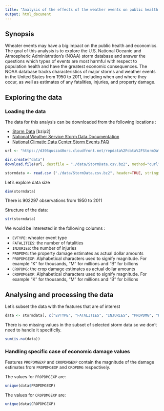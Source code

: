 ```yaml
---
title: "Analysis of the effects of the weather events on public health and economics accros the United States"
output: html_document
---
```


## Synopsis

Wheater events may have a big impact on the public health and economics. The goal of this analysis is to explore the U.S. National Oceanic and Atmospheric Administration's (NOAA) storm database and answer the questions which types of events are most harmful with respect to population health and have the greatest economic consequences. The NOAA database tracks characteristics of major storms and weather events in the United States from 1950 to 2011, including when and where they occur, as well as estimates of any fatalities, injuries, and property damage.

## Exploring the data

### Loading the data

The data for this analysis can be downloaded from the following locations :

* [Storm Data](https://d396qusza40orc.cloudfront.net/repdata%2Fdata%2FStormData.csv.bz2) [bzip2]
* [National Weather Service Storm Data Documentation](https://d396qusza40orc.cloudfront.net/repdata%2Fpeer2_doc%2Fpd01016005curr.pdf)
* [National Climatic Data Center Storm Events FAQ](https://d396qusza40orc.cloudfront.net/repdata%2Fpeer2_doc%2FNCDC%20Storm%20Events-FAQ%20Page.pdf)

```r
url <- "https://d396qusza40orc.cloudfront.net/repdata%2Fdata%2FStormData.csv.bz2"

dir.create("data")
download.file(url, destfile = "./data/StormData.csv.bz2", method="curl")

stormdata <- read.csv ("./data/StormData.csv.bz2", header=TRUE, stringsAsFactors=FALSE)
```

Let's explore data size

```r
dim(stormdata)
```

There is 902297 observations from 1950 to 2011

Structure of the data:

```r
str(stormdata)
```

We would be interested in the following columns :

* `EVTYPE`: wheater event type
* `FATALITIES`: the number of fatalities
* `INJURIES`: the number of injuries
* `PROPDMG`: the property damage estimates as actual dollar amounts
* `PROPDMGEXP`: Alphabetical characters used to signify magnitude. For example "K" for thousands, "M" for millions and "B" for billions
* `CROPDMG`: the crop damage estimates as actual dollar amounts
* `CROPDMGEXP`: Alphabetical characters used to signify magnitude. For example "K" for thousands, "M" for millions and "B" for billions

## Analysing and processing the data

Let's subset the data with the features that are of interest

```r
data <- stormdata[, c("EVTYPE", "FATALITIES", "INJURIES", "PROPDMG", "PROPDMGEXP","CROPDMG", "CROPDMGEXP")]
```

There is no missing values in the subset of selected storm data so we don't need to handle it specificlly.

```r
sum(is.na(data))
```

### Handling specific case of economic damage values

Features `PROPDMGEXP` and `CROPDMGEXP` contain the magnitude of the damage estimates from `PROPDMGEXP` and `CROPDMG` respectively.

The values for `PROPDMGEXP` are:

```r
unique(data$PROPDMGEXP)
```

The values for `CROPDMGEXP` are:

```r
unique(data$CROPDMGEXP)
```

